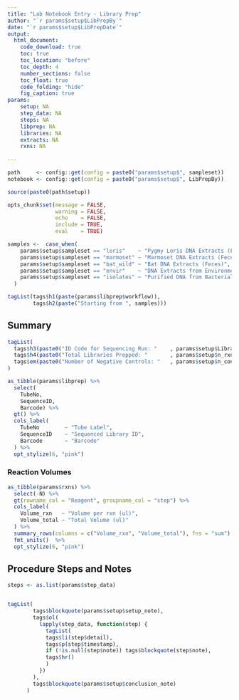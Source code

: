 ```yaml
---
title: "Lab Notebook Entry - Library Prep"
author: "`r params$setup$LibPrepBy`"
date: "`r params$setup$LibPrepDate`"
output: 
  html_document:
    code_download: true
    toc: true
    toc_location: "before"
    toc_depth: 4
    number_sections: false
    toc_float: true
    code_folding: "hide"
    fig_caption: true
params:
    setup: NA
    step_data: NA
    steps: NA
    libprep: NA
    libraries: NA
    extracts: NA
    rxns: NA
    
---
```



```r
path     <- config::get(config = paste0("params$setup$", sampleset))
notebook <- config::get(config = paste0("params$setup$", LibPrepBy))

source(paste0(path$setup))

opts_chunk$set(message = FALSE,
               warning = FALSE,
               echo    = FALSE,
               include = TRUE,
               eval    = TRUE)
```


```r
samples <-  case_when(
    params$setup$sampleset == "loris"    ~ "Pygmy Loris DNA Extracts (Feces)",
    params$setup$sampleset == "marmoset" ~ "Marmoset DNA Extracts (Feces)",
    params$setup$sampleset == "bat_wild" ~ "Bat DNA Extracts (Feces)",
    params$setup$sampleset == "envir"    ~ "DNA Extracts from Environmental Sampling",
    params$setup$sampleset == "isolates" ~ "Purified DNA from Bacterial Isolates",
  )

```


```r
tagList(tags$h1(paste(params$libprep$workflow)),
        tags$h2(paste("Starting from ", samples)))
```


## Summary

```r
tagList(
  tags$h3(paste0("ID Code for Sequencing Run: "    , params$setup$LibraryCode)),
  tags$h4(paste0("Total Libraries Prepped: "       , params$setup$n_rxns)),
  tags$em(paste0("Number of Negative Controls: "   , params$setup$n_controls))
)

as_tibble(params$libprep) %>%
  select(
    TubeNo,
    SequenceID,
    Barcode) %>%
  gt() %>%
  cols_label(
    TubeNo        ~ "Tube Label",
    SequenceID    ~ "Sequenced Library ID",
    Barcode       ~ "Barcode"
  ) %>%
  opt_stylize(6, "pink")
```


### Reaction Volumes

```r
as_tibble(params$rxns) %>%
  select(-N) %>%
  gt(rowname_col = "Reagent", groupname_col = "step") %>%
  cols_label(
    Volume_rxn   ~ "Volume per rxn (ul)",
    Volume_total ~ "Total Volume (ul)"
  ) %>%
  summary_rows(columns = c("Volume_rxn", "Volume_total"), fns = "sum") %>%
  fmt_units()  %>%
  opt_stylize(6, "pink")
```



## Procedure Steps and Notes

```r
steps <- as.list(params$step_data)


tagList(
        tags$blockquote(params$setup$setup_note),
        tags$ol(
          lapply(step_data, function(step) {
            tagList(
            tags$li(step$detail),
            tags$p(step$timestamp),
            if (!is.null(step$note)) tags$blockquote(step$note),
            tags$hr()
            )
          })
        ),
        tags$blockquote(params$setup$conclusion_note)
      )
```

